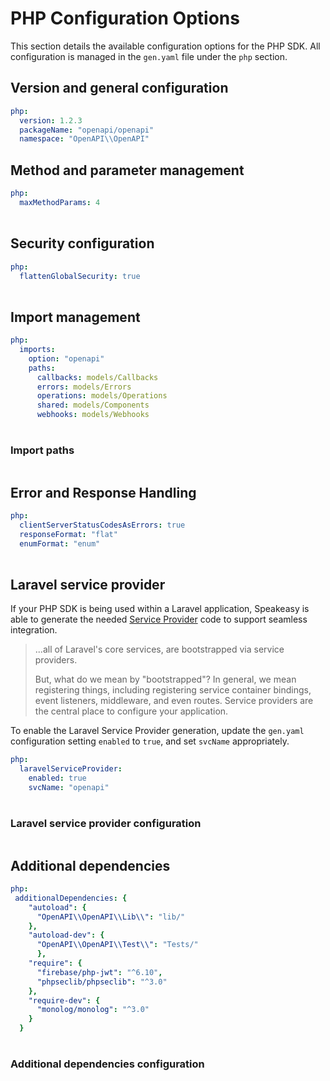 # PHP Configuration Options

 This section details the available configuration options for the PHP SDK. All configuration is managed in the `gen.yaml` file under the `php` section.

## Version and general configuration

```yml
php:
  version: 1.2.3
  packageName: "openapi/openapi"
  namespace: "OpenAPI\\OpenAPI"
```

<Table 
  data={[
    { name: "version", required: "true", default: "0.0.1", description: "The current version of the SDK." },
    { name: "packageName", required: "true", default: "openapi/openapi", description: "The name of the composer package. See [Composer Package Naming](https://getcomposer.org/doc/04-schema.md#name)." },
    { name: "namespace", required: "true", default: "OpenAPI\\OpenAPI", description: "The namespace for the package. See [PHP Namespace Documentation](https://www.php.net/manual/en/language.namespaces.rationale.php)." }
  ]}
  columns={[
    { key: "name", header: "Name" },
    { key: "required", header: "Required" },
    { key: "default", header: "Default Value" },
    { key: "description", header: "Description" }
  ]}
/>

## Method and parameter management
```yml
php:
  maxMethodParams: 4
```

<Table 
  data={[
    { name: "maxMethodParams", required: "false", default: "4", description: "Sets the maximum number of parameters before an input object is created. `0` means input objects are always used." }
  ]}
  columns={[
    { key: "name", header: "Name" },
    { key: "required", header: "Required" },
    { key: "default", header: "Default Value" },
    { key: "description", header: "Description" }
  ]}
/>

## Security configuration

```yml
php:
  flattenGlobalSecurity: true
```

<Table 
  data={[
    { property: "flattenGlobalSecurity", description: "Enables inline security credentials during SDK instantiation. **Recommended: `true`**", type: "boolean", default: "true" }
  ]}
  columns={[
    { key: "property", header: "Property" },
    { key: "description", header: "Description" },
    { key: "type", header: "Type" },
    { key: "default", header: "Default" }
  ]}
/>

## Import management

```yml
php:
  imports:
    option: "openapi"
    paths:
      callbacks: models/Callbacks
      errors: models/Errors
      operations: models/Operations
      shared: models/Components
      webhooks: models/Webhooks
```

<Table 
  data={[
    { field: "option", required: "false", default: "\"openapi\"", description: "Defines the type of import strategy. Typically set to `\"openapi\"`, indicating that the structure is based on the OpenAPI document." },
    { field: "paths", required: "false", default: "{}", description: "Customizes where different parts of the SDK (e.g., callbacks, errors, operations) will be imported from." }
  ]}
  columns={[
    { key: "field", header: "Field" },
    { key: "required", header: "Required" },
    { key: "default", header: "Default Value" },
    { key: "description", header: "Description" }
  ]}
/>

### Import paths

<Table 
  data={[
    { component: "callbacks", default: "models/callbacks", description: "The directory where callback models will be imported from." },
    { component: "errors", default: "models/errors", description: "The directory where error models will be imported from." },
    { component: "operations", default: "models/operations", description: "The directory where operation models (i.e., API endpoints) will be imported from." },
    { component: "shared", default: "models/components", description: "The directory for shared components, such as reusable schemas, and data models imported from the OpenAPI spec." },
    { component: "webhooks", default: "models/webhooks", description: "The directory for webhook models, if your SDK includes support for webhooks." }
  ]}
  columns={[
    { key: "component", header: "Component" },
    { key: "default", header: "Default Value" },
    { key: "description", header: "Description" }
  ]}
/>

## Error and Response Handling

```yml
php:
  clientServerStatusCodesAsErrors: true
  responseFormat: "flat"
  enumFormat: "enum"
```

<Table 
  data={[
    { name: "clientServerStatusCodesAsErrors", required: "false", default: "true", description: "Whether to treat 4XX and 5XX status codes as errors." },
    { name: "responseFormat", required: "false", default: "flat", description: "Defines how responses are structured. Options: `envelope`, `envelope-http`, or `flat`." }
  ]}
  columns={[
    { key: "name", header: "Name" },
    { key: "required", header: "Required" },
    { key: "default", header: "Default Value" },
    { key: "description", header: "Description" }
  ]}
/>

## Laravel service provider

If your PHP SDK is being used within a Laravel application, Speakeasy is able to generate the needed [Service Provider](https://laravel.com/docs/master/providers)
code to support seamless integration.

> ...all of Laravel's core services, are bootstrapped via service providers.
>
> But, what do we mean by "bootstrapped"? In general, we mean registering things, including registering service container bindings, event listeners, middleware, and even routes. Service providers are the central place to configure your application.

To enable the Laravel Service Provider generation, update the `gen.yaml` configuration setting `enabled` to `true`, and set `svcName` appropriately.

```yml
php:
  laravelServiceProvider:
    enabled: true
    svcName: "openapi"
```

<Table 
  data={[
    { field: "laravelServiceProvider", required: "false", default: "{}", description: "Configure the generation of the Service Provider." }
  ]}
  columns={[
    { key: "field", header: "Field" },
    { key: "required", header: "Required" },
    { key: "default", header: "Default Value" },
    { key: "description", header: "Description" }
  ]}
/>

### Laravel service provider configuration

<Table 
  data={[
    { field: "enabled", required: "false", default: "false", description: "Set to true to enable Service Provider generation." },
    { field: "svcName", required: "false", default: "\"openapi\"", description: "The name to be used for the service provider." }
  ]}
  columns={[
    { key: "field", header: "Field" },
    { key: "required", header: "Required" },
    { key: "default", header: "Default Value" },
    { key: "description", header: "Description" }
  ]}
/>

## Additional dependencies

```yml
php:
 additionalDependencies: {
    "autoload": {
      "OpenAPI\\OpenAPI\\Lib\\": "lib/"
    },
    "autoload-dev": {
      "OpenAPI\\OpenAPI\\Test\\": "Tests/"
      },
    "require": {
      "firebase/php-jwt": "^6.10",
      "phpseclib/phpseclib": "^3.0"
    },
    "require-dev": {
      "monolog/monolog": "^3.0"
    }
  }
```

<Table 
  data={[
    { field: "additionalDependencies", required: "false", default: "{}", description: "Adds additional dependencies and autoload mappings to the generated `composer.json` file." }
  ]}
  columns={[
    { key: "field", header: "Field" },
    { key: "required", header: "Required" },
    { key: "default", header: "Default Value" },
    { key: "description", header: "Description" }
  ]}
/>

### Additional dependencies configuration

<Table 
  data={[
    { name: "autoload", required: "false", default: "{}", description: "Defines autoload mappings for the `autoload.psr4` section." },
    { name: "autoload-dev", required: "false", default: "{}", description: "Defines autoload mappings for the `autoload-dev.psr4` section (for development and testing)." },
    { name: "require", required: "false", default: "{}", description: "Adds additional dependencies to the `require` section." },
    { name: "require-dev", required: "false", default: "{}", description: "Adds additional dependencies to the `require-dev` section (for development and testing)." }
  ]}
  columns={[
    { key: "name", header: "Name" },
    { key: "required", header: "Required" },
    { key: "default", header: "Default Value" },
    { key: "description", header: "Description" }
  ]}
/>
